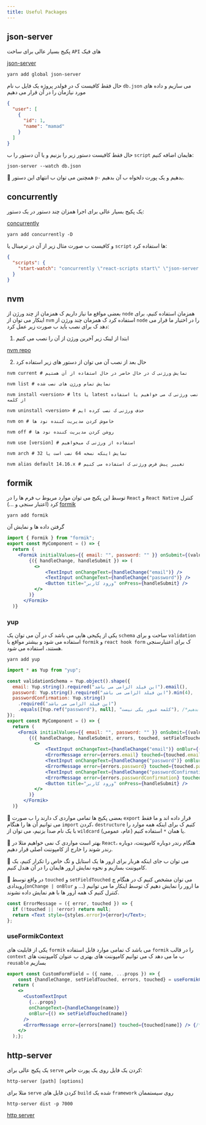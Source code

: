 ```yaml
---
title: Useful Packages
---
```

## json-server
پکیج بسیار عالی برای ساخت `API` های فیک

[json-server](https://www.npmjs.com/package/json-server)
```shell
yarn add global json-server
```
حال فقط کافیست ک در فولدر پروژه یک فایل ب نام `db.json` می سازیم و داده های مورد نیازمان را در آن قرار می دهیم
```json
{
  "user": [
    {
      "id": 1,
      "name": "mamad"
    }
  ]
}
```
حال فقط کافیست دستور زیر را بزنیم و یا آن دستور را ب `script` هایمان اضافه کنیم:
```shell
json-server --watch db.json
```
🎉 همچنین می توان ب انتهای این دستور `p-` بدهیم و یک پورت دلخواه ب آن بدهیم.

## concurrently
یک پکیج بسیار عالی برای اجرا همزان چند دستور در یک دستور:

[concurrently](https://www.npmjs.com/package/concurrently)
```shell
yarn add concurrently -D
```
و کافیست ب صورت مثال زیر از آن در ترمینال یا `script` ها استفاده کرد:
```json
{
  "scripts": {
    "start-watch": "concurrently \"react-scripts start\" \"json-server --watch db.json -p 3100\""
  }
}
```

## nvm
بعضی مواقع ما نیاز داریم ک همزمان از چند ورژن از `node` همزمان استفاده کنیم، برای اینکار می توان از `nvm` استفاده کرد ک همزمان چند ورژن از `node` را در اختیار ما قرار می دهد ک برای نصب باید ب صورت زیر عمل کرد:

1. ابتدا از لینک زیر آخرین ورژن از آن را نصب می کنیم

[nvm repo](https://github.com/coreybutler/nvm-windows)

2. حال بعد از نصب آن می توان از دستور های زیر استفاده کرد
```shell
nvm current # نمایش ورژنی ک در حال حاضر در حال استفاده از آن هستیم

nvm list # نمایش تمام ورژن های نصب شده

nvm install <version> # lts یا latest نصب ورژنی ک می خواهیم یا استفاده از کلمه

nvm uninstall <version> # حذف ورژنی ک نصب کرده ایم

nvm on # خاموش کردن مدیریت کننده نود ها

nvm off # روشن کردن مدیریت کننده نود ها

nvm use [version] # استفاده از ورژنی ک میخواهیم

nvm arch # نمایش اینکه نسخه 64 نصب است یا 32

nvm alias default 14.16.x # تغییر پیش فرض ورژنی ک استفاده می کنیم
```

## formik
توسط این پکیج می توان موارد مربوط ب فرم ها را در `React` و `React Native` کنترل کرد (اعتبار سنجی و ...)
[formik](https://formik.org/docs/overview)
```shell
yarn add formik
```
گرفتن داده ها و نمایش آن
```jsx
import { Formik } from "formik";
export const MyComponent = () => {
  return (
    <Formik initialValues={{ email: "", password: "" }} onSubmit={(values) => console.log(values)} >
        {({ handleChange, handleSubmit }) => (
          <>
              <TextInput onChangeText={handleChange("email")} />
              <TextInput onChangeText={handleChange("password")} />
              <Button title="ورود کاربر" onPress={handleSubmit} />
          </>
        )}
      </Formik>
  )}
```

### yup
یکی از پکیجی هایی می باشد ک در آن می توان یک `schema` ساخت و برای `validation` استفاده می شود و بیشتر مواقع با `formik` و `react hook form` ک برای اعتبارسنجی هستند، استفاده می شود.
```shell
yarn add yup
```
```jsx
import * as Yup from "yup";

const validationSchema = Yup.object().shape({
  email: Yup.string().required("این فیلد الزامی می باشد").email(),
  password: Yup.string().required("این فیلد الزامی می باشد").min(4),
  passwordConfirmation: Yup.string()
    .required("این فیلد الزامی می باشد")
    .equals([Yup.ref("password"), null], "کلمه عبور یکی نیست"), /*دو فیلد را باهم مقایسه کرد ک در هر 2 باید رفرنس بدهیم oneOf یا equals می توان توسط*/
});
export const MyComponent = () => {
  return (
    <Formik initialValues={{ email: "", password: "" }} onSubmit={(values) => console.log(values)} validationSchema={validationSchema}>
        {({ handleChange, handleSubmit, errors, touched, setFieldTouched }) => (
          <>
              <TextInput onChangeText={handleChange("email")} onBlur={() => setFieldTouched("email")} />
              <ErrorMessage error={errors.email} touched={touched.email}/>
              <TextInput onChangeText={handleChange("password")} onBlur={() => setFieldTouched("password")} />
              <ErrorMessage error={errors.password} touched={touched.password}/>
              <TextInput onChangeText={handleChange("passwordConfirmation")} onBlur={() => setFieldTouched("passwordConfirmation")} />
              <ErrorMessage error={errors.passwordConfirmation} touched={touched.passwordConfirmation}/>
              <Button title="ورود کاربر" onPress={handleSubmit} />
          </>
        )}
      </Formik>
  )}
```
🎉 بعضی پکیج ها تمامی مواردی ک دارند را ب صورت `export` قرار داده اند و ما فقط می توانیم آن ها را هنگام `import` کردن، `destructure` کنیم ک برای اینکه همه موارد را با یک نام صدا بزنیم، می توان از `wildcard` (عام، عمومی) یا همان `*` استفاده کنیم.

🎉 بهتر است مواردی ک نمی خواهیم مثلا در `React`، هنگام رندر دوباره کامپوننت، دوباره رندر شوند را خارج از کامپوننت اصلی قرار دهیم.

🎉 می توان ب جای اینکه هربار برای ارور ها یک استایل و تگ خاص را تکرار کنیم، یک کامپوننت بسازیم و نحوه نمایش ارور هایمان را در آن هندل کنیم.

🎉 در واقع توسط `touched` و `setFieldTouched` می توان مشخص کنیم ک در هنگام چ رویدادی(`onChange | onBlur` و ...) ما ارور را نمایش دهیم ک توسط اینکار ما می توانیم کنترل کنیم ک همه ارور ها با هم نمایش داده نشوند.
```jsx title="app/components/ErrorMessage.jsx"
const ErrorMessage = ({ error, touched }) => {
  if (!touched || !error) return null;
  return <Text style={styles.error}>{error}</Text>;
};
```
### useFormikContext
یکی از قابلیت های `formik` می باشد ک تمامی موارد قابل استفاده `formik` را در قالب `context` ب ما می دهد ک می توانیم کامپوننت های بهتری ب عنوان کامپوننت های `reusable` بسازیم
```jsx
export const CustomFormField = ({ name, ...props }) => {
    const {handleChange, setFieldTouched, errors, touched} = useFormikContext();
  return (
    <>
      <CustomTextInput
        {...props}
        onChangeText={handleChange(name)}
        onBlur={() => setFieldTouched(name)}
      />
      <ErrorMessage error={errors[name]} touched={touched[name]} /> {/*ارسالی ب این کامپوننت را در آبجکت ارور پیدا کرد name توسط این قابلیت می توان*/}
    </>
  );};
```


## http-server
یک پکیج عالی برای `serve` کردن یک فایل روی یک پورت خاص:
```shell
http-server [path] [options]
```
مثلا برای `serve` کردن فایل های `build` شده یک `framework` روی سیستممان
```shell
http-server dist -p 7000
```
[http server](https://www.npmjs.com/package/http-server)
